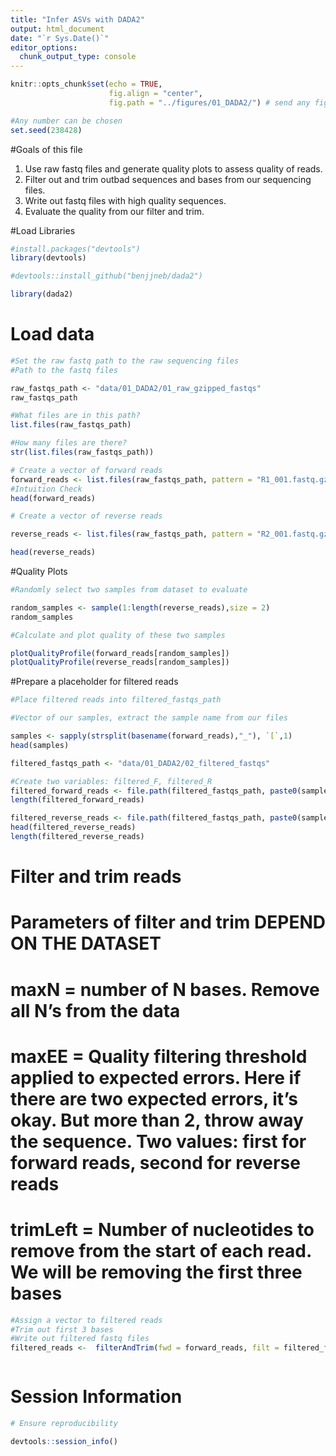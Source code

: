 ```yaml
---
title: "Infer ASVs with DADA2"
output: html_document
date: "`r Sys.Date()`"
editor_options: 
  chunk_output_type: console
---
```


```r
knitr::opts_chunk$set(echo = TRUE,
                      fig.align = "center",
                      fig.path = "../figures/01_DADA2/") # send any figure output to this folder
```

```r

#Any number can be chosen
set.seed(238428)


```

#Goals of this file

1. Use raw fastq files and generate quality plots to assess quality of reads.
2. Filter out and trim outbad sequences and bases from our sequencing files.
3. Write out fastq files with high quality sequences.
4. Evaluate the quality from our filter and trim.

#Load Libraries
```r
#install.packages("devtools")
library(devtools)

#devtools::install_github("benjjneb/dada2")

library(dada2)
```



# Load data 
```r
#Set the raw fastq path to the raw sequencing files
#Path to the fastq files

raw_fastqs_path <- "data/01_DADA2/01_raw_gzipped_fastqs"
raw_fastqs_path

#What files are in this path?
list.files(raw_fastqs_path)

#How many files are there?
str(list.files(raw_fastqs_path))

# Create a vector of forward reads
forward_reads <- list.files(raw_fastqs_path, pattern = "R1_001.fastq.gz", full.names = TRUE)
#Intuition Check
head(forward_reads)

# Create a vector of reverse reads

reverse_reads <- list.files(raw_fastqs_path, pattern = "R2_001.fastq.gz", full.names = TRUE)

head(reverse_reads)
```

#Quality Plots
```r

#Randomly select two samples from dataset to evaluate

random_samples <- sample(1:length(reverse_reads),size = 2)
random_samples

#Calculate and plot quality of these two samples

plotQualityProfile(forward_reads[random_samples])
plotQualityProfile(reverse_reads[random_samples])
```

#Prepare a placeholder for filtered reads 
```r
#Place filtered reads into filtered_fastqs_path

#Vector of our samples, extract the sample name from our files

samples <- sapply(strsplit(basename(forward_reads),"_"), `[`,1)
head(samples)

filtered_fastqs_path <- "data/01_DADA2/02_filtered_fastqs"

#Create two variables: filtered_F, filtered_R
filtered_forward_reads <- file.path(filtered_fastqs_path, paste0(samples, "_R1_filtered.fastq.gz"))
length(filtered_forward_reads)

filtered_reverse_reads <- file.path(filtered_fastqs_path, paste0(samples, "_R2_filtered.fastq.gz"))
head(filtered_reverse_reads)
length(filtered_reverse_reads)
```



# Filter and trim reads
# Parameters of filter and trim **DEPEND ON THE DATASET**
# maxN = number of N bases. Remove all N's from the data 
# maxEE = Quality filtering threshold applied to expected errors. Here if there are two expected errors, it's okay. But more than 2, throw away the sequence. Two values: first for forward reads, second for reverse reads
# trimLeft = Number of nucleotides to remove from the start of each read. We will be removing the first three bases


```r
#Assign a vector to filtered reads
#Trim out first 3 bases
#Write out filtered fastq files
filtered_reads <-  filterAndTrim(fwd = forward_reads, filt = filtered_forward_reads, rev = reverse_reads, filt.rev = filtered_reverse_reads, maxN = 0, maxEE = c(2,2), trimLeft = 3, truncQ = 2, rm.phix = TRUE, compress = TRUE)



```


# Session Information
```r
# Ensure reproducibility

devtools::session_info()

```
